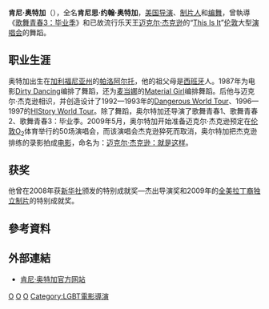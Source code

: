 {{noteTA
|T=zh-cn:肯尼·奥特加; zh-hk:簡尼奧迪加; zh-tw:肯尼·歐塔葛;
|1=zh-cn:肯尼·奥特加; zh-hk:簡尼奧迪加; zh-tw:肯尼·歐塔葛;
|2=zh-cn:迈克尔·杰克逊; zh-hk:米高積遜; zh-tw:麥可·傑克森;
|3=zh-cn:迈克尔·杰克逊：就是这样; zh-hk:Michael Jackson's This Is It; zh-tw:麥可·傑克森 未來的未來 演唱會電影;
}}

'''肯尼·奥特加'''（{{bd|1950年|4月18日|||O}}），全名'''肯尼思·约翰·奥特加'''，[[美国|美国]][[导演|导演]]、[[制片人|制片人]]和[[编舞|编舞]]，曾執導《[[歌舞青春3：毕业季|歌舞青春3：毕业季]]》和已故流行乐天王[[迈克尔·杰克逊|迈克尔·杰克逊]]的“[[This_is_it_(迈克尔·杰克逊演唱会)|This Is It]]”[[伦敦|伦敦]]大型[[演唱会|演唱会]]的舞蹈。

== 职业生涯 ==
奥特加出生在[[加利福尼亚州|加利福尼亚州]]的[[帕洛阿尔托|帕洛阿尔托]]，他的祖父母是[[西班牙|西班牙]]人。1987年为电影[[Dirty_Dancing|Dirty Dancing]]编排了舞蹈，还为[[麦当娜|麦当娜]]的[[Material_Girl|Material Girl]]编排舞蹈。后他与迈克尔·杰克逊相识，并创造设计了1992—1993年的[[Dangerous世界巡回演唱会|Dangerous World Tour]]、1996—1997的[[HIStory世界巡回演唱会|HIStory World Tour]]。除了舞蹈，奥尔特加还导演了歌舞青春1、歌舞青春2、歌舞青春3：毕业季。2009年5月，奥尔特加开始准备迈克尔·杰克逊预定在[[伦敦|伦敦]]O<sub>2</sub>体育举行的50场演唱会，而该演唱会杰克逊猝死而取消，奥尔特加把杰克逊排练的录影拍成[[电影|电影]]，命名为：[[迈克尔·杰克逊：就是这样|迈克尔·杰克逊：就是这样]]。

== 获奖 ==
他曾在2008年获[[新华社|新华社]]颁发的特别成就奖—杰出导演奖和2009年的[[全美拉丁裔独立制片|全美拉丁裔独立制片]]的特别成就奖。

== 參考資料 ==
{{reflist}}

== 外部連結 ==
*[https://web.archive.org/web/20100211143119/http://www.kennyortega.com/Kenny_Ortega/Welcome.html 肯尼·奥特加官方网站]

{{Authority control}}
{{DEFAULTSORT:Ortega,Kenny}}

{{美国人小作品}}

[[Category:加利福尼亞州人|O]]
[[Category:西班牙裔美國人|O]]
[[Category:美国导演|O]]
[[Category:LGBT電影導演|Category:LGBT電影導演]]
